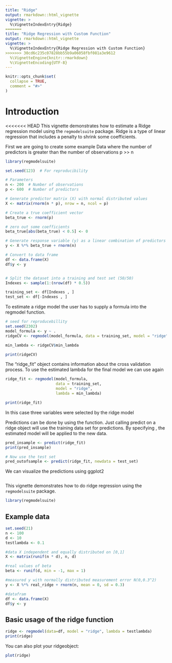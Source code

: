 ```yaml
---
title: "Ridge"
output: rmarkdown::html_vignette
vignette: >
  %\VignetteIndexEntry{Ridge}
=======
title: "Ridge Regression with Custom Function"
output: rmarkdown::html_vignette
vignette: >
  %\VignetteIndexEntry{Ridge Regression with Custom Function}
>>>>>>> 30cd6c235c07828bb55b9a06058fbf081a3e9612
  %\VignetteEngine{knitr::rmarkdown}
  %\VignetteEncoding{UTF-8}
---
```


```r
knitr::opts_chunk$set(
  collapse = TRUE,
  comment = "#>"
)
```

# Introduction

<<<<<<< HEAD
This vignette demonstrates how to estimate a Ridge regression model using the `regmodelsuite` package. Ridge is a type of linear regression that includes a penalty to shrink some coefficients.

First we are going to create some example Data where the number of predictors
is greater than the number of observations p >> n

```r
library(regmodelsuite)

set.seed(123)  # For reproducibility

# Parameters
n <- 200  # Number of observations
p <- 600  # Number of predictors

# Generate predictor matrix (X) with normal distributed values
X <- matrix(rnorm(n * p), nrow = n, ncol = p)

# Create a true coefficient vector
beta_true <- rnorm(p)

# zero out some coefficients
beta_true[abs(beta_true) < 0.5] <- 0

# Generate response variable (y) as a linear combination of predictors + noise
y <- X %*% beta_true + rnorm(n)

# Convert to data frame
df <- data.frame(X)
df$y <- y


# Split the dataset into a training and test set (50/50)
Indexes <- sample(1:(nrow(df) * 0.5))

training_set <- df[Indexes , ]
test_set <- df[-Indexes , ]
```
To estimate a ridge model the user has to supply a formula into the regmodel
function.


```r
# seed for reproducebillity
set.seed(2302)
model_formula <- y ~ .
ridgeCV <- regmodel(model_formula, data = training_set, model = "ridge", cv = T)

min_lambda <- ridgeCV$min_lambda

print(ridgeCV)


```
The "ridge_fit" object contains information about the cross validation process. To use the estimated lambda for the final model we can use \code{regmodel} again

```r
ridge_fit <- regmodel(model_formula,
                      data = training_set,
                      model = "ridge",
                      lambda = min_lambda)

print(ridge_fit)
```
In this case three variables were selected by the ridge model

Predictions can be done by using the \code{predict()} function.
Just calling predict on a ridge object will use the training data set for 
predictions. By specifying \code{newdata}, the estimated model will be applied to 
the new data.

```r
pred_insample <- predict(ridge_fit)
print(pred_insample)

# Now use the test set
pred_outofsample <- predict(ridge_fit, newdata = test_set)
```

We can visualize the predictions using ggplot2
```r

```

This vignette demonstrates how to do ridge regression using the `regmodelsuite` package.

```r
library(regmodelsuite)
```

## Example data

```r
set.seed(21)
n <- 100
d <- 10
testlambda <- 0.1

#data X independent and equally distributed on [0,1]
X <- matrix(runif(n * d), n, d)

#real values of beta
beta <- runif(d, min = -1, max = 1) 

#measured y with normally distributed measurement error N(0,0.3^2)
y <- X %*% real_ridge + rnorm(n, mean = 0, sd = 0.3)

#datafram
df <- data.frame(X)
df$y <- y
```

## Basic usage of the ridge function

```r
ridge <- regmodel(data=df, model = "ridge", lambda = testlambda)
print(ridge)
```

You can also plot your ridgeobject:

```r
plot(ridge)
```

